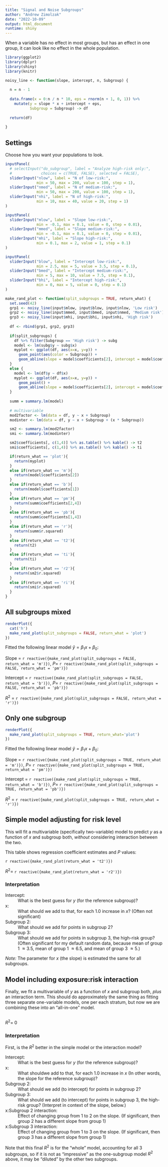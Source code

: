 ```yaml
---
title: "Signal and Noise Subgroups"
author: "Andrew Zimolzak"
date: "2022-10-09"
output: html_document
runtime: shiny
---
```


When a variable has no effect in most groups, but has an effect in one group,
it can look like no effect in the whole population.

```r
library(ggplot2)
library(dplyr)
library(shiny)
library(knitr)
```

```r
noisy_line <- function(slope, intercept, n, Subgroup) {
  
  n = n - 1
  
  data.frame(x = 0:n / n * 10, eps = rnorm(n + 1, 0, 1)) %>%
    mutate(y = slope * x + intercept + eps,
           Subgroup = Subgroup) -> df
  
  return(df)
  
}
```




## Settings

Choose how you want your populations to look.

```r
inputPanel(
  # selectInput("do_subgroup", label = "Analyze high-risk only:",
  #             choices = c(TRUE, FALSE), selected = FALSE),
  sliderInput("nlow", label = "N of low-risk:",
              min = 50, max = 200, value = 100, step = 1),
  sliderInput("nmed", label = "N of medium-risk:",
              min = 50, max = 200, value = 100, step = 1),
  sliderInput("nhi", label = "N of high-risk:",
              min = 10, max = 40, value = 20, step = 1)
)

inputPanel(
  sliderInput("mlow", label = "Slope low-risk:",
              min = -0.1, max = 0.1, value = 0, step = 0.01),
  sliderInput("mmed", label = "Slope medium-risk:",
              min = -0.1, max = 0.1, value = 0, step = 0.01),
  sliderInput("mhi", label = "Slope high-risk:",
              min = 0.1, max = 2, value = 1, step = 0.1)
)

inputPanel(
  sliderInput("blow", label = "Intercept low-risk:",
              min = 2.5, max = 5, value = 3.5, step = 0.1),
  sliderInput("bmed", label = "Intercept medium-risk:",
              min = 5, max = 10, value = 7.5, step = 0.1),
  sliderInput("bhi", label = "Intercept high-risk:",
              min = 0, max = 5, value = 0, step = 0.1)
)
```


```r
make_rand_plot <- function(split_subgroups = TRUE, return_what) {
  set.seed(42)
  grp1 <- noisy_line(input$mlow, input$blow, input$nlow, 'Low risk')
  grp2 <- noisy_line(input$mmed, input$bmed, input$nmed, 'Medium risk')
  grp3 <- noisy_line(input$mhi, input$bhi, input$nhi, 'High risk')
  
  df <- rbind(grp1, grp2, grp3)
  
  if(split_subgroups) {
    df %>% filter(Subgroup == 'High risk') -> subg
    model <- lm(subg$y ~ subg$x)
    myplot <- ggplot(df, aes(x=x, y=y)) +
      geom_point(aes(color = Subgroup)) +
      geom_abline(slope = model$coefficients[2], intercept = model$coefficients[1])
  }
  else {
    model <- lm(df$y ~ df$x)
    myplot <- ggplot(df, aes(x=x, y=y)) +
      geom_point() +
      geom_abline(slope = model$coefficients[2], intercept = model$coefficients[1])
  }
  
  summ = summary.lm(model)
  
  # multivariable
  mod2factor <- lm(data = df, y ~ x + Subgroup)
  modinter <- lm(data = df, y ~ x + Subgroup + (x * Subgroup))

  sm2 <- summary.lm(mod2factor)
  smi <- summary.lm(modinter)

  sm2$coefficients[, c(1,4)] %>% as.table() %>% kable() -> t2
  smi$coefficients[, c(1,4)] %>% as.table() %>% kable() -> ti

  if(return_what == 'plot'){
    return(myplot)
  }
  else if(return_what == 'm'){
    return(model$coefficients[2])
  }
  else if(return_what == 'b'){
    return(model$coefficients[1])
  }
  else if(return_what == 'pm'){
    return(summ$coefficients[2,4])
  }
  else if(return_what == 'pb'){
    return(summ$coefficients[1,4])
  }
  else if(return_what == 'r'){
    return(summ$r.squared)
  }
  else if(return_what == 't2'){
    return(t2)
  }
  else if(return_what == 'ti'){
    return(ti)
  }
  else if(return_what == 'r2'){
    return(sm2$r.squared)
  }
  else if(return_what == 'ri'){
    return(smi$r.squared)
  }
}
```




## All subgroups mixed


```r
renderPlot({
  cat('h')
  make_rand_plot(split_subgroups = FALSE, return_what = 'plot')
})
```

Fitted the following linear model $\hat{y} = \beta_1 x + \beta_0$:

Slope = `r reactive({make_rand_plot(split_subgroups = FALSE, return_what = 'm')})`,
$P=$ `r reactive({make_rand_plot(split_subgroups = FALSE, return_what = 'pm')})`

Intercept = `r reactive({make_rand_plot(split_subgroups = FALSE, return_what = 'b')})`,
$P=$ `r reactive({make_rand_plot(split_subgroups = FALSE, return_what = 'pb')})`

$R^2$ = `r reactive({make_rand_plot(split_subgroups = FALSE, return_what = 'r')})`




## Only one subgroup

```r
renderPlot({
  make_rand_plot(split_subgroups = TRUE, return_what='plot')
})
```

Fitted the following linear model $\hat{y} = \beta_1 x + \beta_0$:

Slope = `r reactive({make_rand_plot(split_subgroups = TRUE, return_what = 'm')})`,
$P=$ `r reactive({make_rand_plot(split_subgroups = TRUE, return_what = 'pm')})`

Intercept = `r reactive({make_rand_plot(split_subgroups = TRUE, return_what = 'b')})`,
$P=$ `r reactive({make_rand_plot(split_subgroups = TRUE, return_what = 'pb')})`

$R^2$ = `r reactive({make_rand_plot(split_subgroups = TRUE, return_what = 'r')})`






## Simple model adjusting for risk level

This will fit a multivariable (specifically two-variable) model to predict $y$ as a function of $x$ and subgroup both, *without* considering interaction between the two.

This table shows regression coefficient estimates and $P$ values:

`r reactive({make_rand_plot(return_what = 't2')})`

$R^2 =$ `r reactive({make_rand_plot(return_what = 'r2')})`

### Interpretation

Intercept:
: What is the best guess for $y$ (for the reference subgroup)?

x:
: What should we add to that, for each 1.0 increase in $x$? (Often not significant)

Subgroup 2:
: What should we add for points in subgroup 2?

Subgroup 3:
: What should we add for points in subgroup 3, the high-risk group? (Often significant for my default random data, because mean of group 1 $\approx 3.5$, mean of group 1 $\approx 6.5$, and mean of group 3 $\approx 5$.)

*Note:* The parameter for $x$ (the slope) is estimated the same for all subgroups.

## Model including exposure:risk interaction

Finally, we fit a multivariable of $y$ as a function of $x$ and subgroup both, *plus* an interaction term. This should do approximately the same thing as fitting three separate one-variable models, one per each stratum, but now we are combining these into an "all-in-one" model.

```r

```

$R^2 =$ 0

### Interpretation

First, is the $R^2$ better in the simple model or the interaction model?

Intercept:
: What is the best guess for $y$ (for the reference subgroup)?

x:
: What shouldwe add to that, for each 1.0 increase in $x$ (In other words, the slope for the reference subgroup)?

Subgroup 2:
: What should we add (to intercept) for points in subgroup 2?

Subgroup 3:
: What should we add (to intercept) for points in subgroup 3, the high-risk group? (Interpret in context of the slope, below.)

x:Subgroup 2 interaction:
: Effect of changing group from 1 to 2 on the slope. (If significant, then group 2 has a different slope from group 1)

x:Subgroup 3 interaction:
: Effect of changing group from 1 to 3 on the slope. (If significant, then group 3 has a different slope from group 1)

Note that this final $R^2$ is for the "whole" model, accounting for all 3 subgroups, so if it is not as "impressive" as the one-subgroup model $R^2$ above, it may be "diluted" by the other two subgroups.
